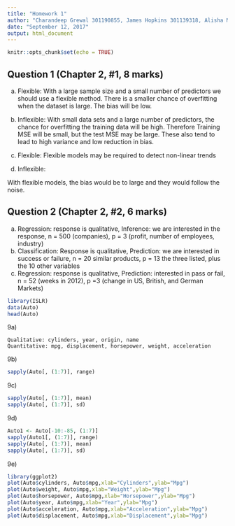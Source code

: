 ```yaml
---
title: "Homework 1"
author: "Charandeep Grewal 301190855, James Hopkins 301139318, Alisha McGrath 301242597"
date: "September 12, 2017"
output: html_document
---
```


```r
knitr::opts_chunk$set(echo = TRUE)
```
## Question 1 (Chapter 2, #1, 8 marks)

(a) Flexible:
With a large sample size and a small number of predictors we should use a flexible method. There is a smaller chance of overfitting when the dataset is large. The bias will be low.

(b) Inflexible:
With small data sets and a large number of predictors, the chance for overfitting the training data will be high. Therefore Training MSE will be small, but the test MSE may be large. These also tend to lead to high variance and low reduction in bias.

(c) Flexible: 
 Flexible models may be required to detect non-linear trends

(d) Inflexible:

   With flexible models, the bias would be to large and they would follow the noise.



## Question 2 (Chapter 2, #2, 6 marks)

(a) 
   Regression: response is qualitative, Inference: we are interested in the response, n = 500 (companies), p = 3 (profit, number of employees, industry)
(b)
   Classification: Response is qualitative, Prediction: we are interested in success or failure,  n = 20 similar products, p = 13 the three listed, plus the 10 other variables
(c)
   Regression: response is qualitative, Prediction: interested in pass or fail, n = 52 (weeks in 2012), p =3 (change in US, British, and German Markets)

```r
library(ISLR)
data(Auto)
head(Auto)
```
9a)

    Qualitative: cylinders, year, origin, name
    Quantitative: mpg, displacement, horsepower, weight, acceleration
9b)
```r
sapply(Auto[, (1:7)], range)
```

9c) 
```r
sapply(Auto[, (1:7)], mean)
sapply(Auto[, (1:7)], sd)
```

9d)
```r
Auto1 <- Auto[-10:-85, (1:7)]
sapply(Auto1[, (1:7)], range)
sapply(Auto[, (1:7)], mean)
sapply(Auto[, (1:7)], sd)
```

9e)
```r
library(ggplot2)
plot(Auto$cylinders, Auto$mpg,xlab="Cylinders",ylab="Mpg")
plot(Auto$weight, Auto$mpg,xlab="Weight",ylab="Mpg")
plot(Auto$horsepower, Auto$mpg,xlab="Horsepower",ylab="Mpg")
plot(Auto$year, Auto$mpg,xlab="Year",ylab="Mpg")
plot(Auto$acceleration, Auto$mpg,xlab="Acceleration",ylab="Mpg")
plot(Auto$displacement, Auto$mpg,xlab="Displacement",ylab="Mpg")
```